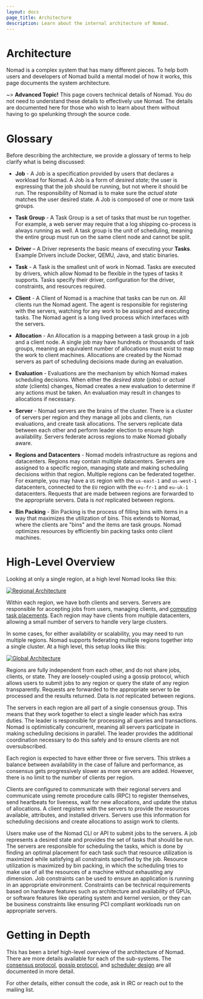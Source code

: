 ```yaml
---
layout: docs
page_title: Architecture
description: Learn about the internal architecture of Nomad.
---
```


# Architecture

Nomad is a complex system that has many different pieces. To help both users and developers of Nomad
build a mental model of how it works, this page documents the system architecture.

~> **Advanced Topic!** This page covers technical details
of Nomad. You do not need to understand these details to
effectively use Nomad. The details are documented here for
those who wish to learn about them without having to go
spelunking through the source code.

# Glossary

Before describing the architecture, we provide a glossary of terms to help
clarify what is being discussed:

- **Job** - A Job is a specification provided by users that declares a workload for
  Nomad. A Job is a form of _desired state_; the user is expressing that the job should
  be running, but not where it should be run. The responsibility of Nomad is to make sure
  the _actual state_ matches the user desired state. A Job is composed of one or more
  task groups.

- **Task Group** - A Task Group is a set of tasks that must be run together. For example, a
  web server may require that a log shipping co-process is always running as well. A task
  group is the unit of scheduling, meaning the entire group must run on the same client node and
  cannot be split.

- **Driver** – A Driver represents the basic means of executing your **Tasks**.
  Example Drivers include Docker, QEMU, Java, and static binaries.

- **Task** - A Task is the smallest unit of work in Nomad. Tasks are executed by drivers,
  which allow Nomad to be flexible in the types of tasks it supports. Tasks
  specify their driver, configuration for the driver, constraints, and resources required.

- **Client** - A Client of Nomad is a machine that tasks can be run on. All clients run the
  Nomad agent. The agent is responsible for registering with the servers, watching for any
  work to be assigned and executing tasks. The Nomad agent is a long lived process which
  interfaces with the servers.

- **Allocation** - An Allocation is a mapping between a task group in a job and a client
  node. A single job may have hundreds or thousands of task groups, meaning an equivalent
  number of allocations must exist to map the work to client machines. Allocations are created
  by the Nomad servers as part of scheduling decisions made during an evaluation.

- **Evaluation** - Evaluations are the mechanism by which Nomad makes scheduling decisions.
  When either the _desired state_ (jobs) or _actual state_ (clients) changes, Nomad creates
  a new evaluation to determine if any actions must be taken. An evaluation may result
  in changes to allocations if necessary.

- **Server** - Nomad servers are the brains of the cluster. There is a cluster of servers
  per region and they manage all jobs and clients, run evaluations, and create task allocations.
  The servers replicate data between each other and perform leader election to ensure high
  availability. Servers federate across regions to make Nomad globally aware.

- **Regions and Datacenters** - Nomad models infrastructure as regions and
  datacenters. Regions may contain multiple datacenters. Servers are assigned to
  a specific region, managing state and making scheduling decisions within that
  region. Multiple regions can be federated together. For example, you may
  have a `US` region with the `us-east-1` and `us-west-1` datacenters,
  connected to the `EU` region with the `eu-fr-1` and `eu-uk-1` datacenters.
  Requests that are made between regions are forwarded to the appropriate servers.
  Data is _not_ replicated between regions.

- **Bin Packing** - Bin Packing is the process of filling bins with items in a way that
  maximizes the utilization of bins. This extends to Nomad, where the clients are "bins"
  and the items are task groups. Nomad optimizes resources by efficiently bin packing
  tasks onto client machines.

# High-Level Overview

Looking at only a single region, at a high level Nomad looks like this:

[![Regional Architecture](/img/nomad-architecture-region.png)](/img/nomad-architecture-region.png)

Within each region, we have both clients and servers. Servers are responsible for
accepting jobs from users, managing clients, and [computing task placements](/docs/internals/scheduling/scheduling).
Each region may have clients from multiple datacenters, allowing a small number of servers
to handle very large clusters.

In some cases, for either availability or scalability, you may need to run multiple
regions. Nomad supports federating multiple regions together into a single cluster.
At a high level, this setup looks like this:

[![Global Architecture](/img/nomad-architecture-global.png)](/img/nomad-architecture-global.png)

Regions are fully independent from each other, and do not share jobs, clients, or
state. They are loosely-coupled using a gossip protocol, which allows users to
submit jobs to any region or query the state of any region transparently. Requests
are forwarded to the appropriate server to be processed and the results returned.
Data is _not_ replicated between regions.

The servers in each region are all part of a single consensus group. This means
that they work together to elect a single leader which has extra duties. The leader
is responsible for processing all queries and transactions. Nomad is optimistically
concurrent, meaning all servers participate in making scheduling decisions in parallel.
The leader provides the additional coordination necessary to do this safely and
to ensure clients are not oversubscribed.

Each region is expected to have either three or five servers. This strikes a balance
between availability in the case of failure and performance, as consensus gets
progressively slower as more servers are added. However, there is no limit to the number
of clients per region.

Clients are configured to communicate with their regional servers and communicate
using remote procedure calls (RPC) to register themselves, send heartbeats for liveness,
wait for new allocations, and update the status of allocations. A client registers
with the servers to provide the resources available, attributes, and installed drivers.
Servers use this information for scheduling decisions and create allocations to assign
work to clients.

Users make use of the Nomad CLI or API to submit jobs to the servers. A job represents
a desired state and provides the set of tasks that should be run. The servers are
responsible for scheduling the tasks, which is done by finding an optimal placement for
each task such that resource utilization is maximized while satisfying all constraints
specified by the job. Resource utilization is maximized by bin packing, in which
the scheduling tries to make use of all the resources of a machine without
exhausting any dimension. Job constraints can be used to ensure an application is
running in an appropriate environment. Constraints can be technical requirements based
on hardware features such as architecture and availability of GPUs, or software features
like operating system and kernel version, or they can be business constraints like
ensuring PCI compliant workloads run on appropriate servers.

# Getting in Depth

This has been a brief high-level overview of the architecture of Nomad. There
are more details available for each of the sub-systems. The [consensus protocol](/docs/internals/consensus),
[gossip protocol](/docs/internals/gossip), and [scheduler design](/docs/internals/scheduling/scheduling)
are all documented in more detail.

For other details, either consult the code, ask in IRC or reach out to the mailing list.
